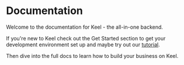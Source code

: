 # Documentation

Welcome to the documentation for Keel - the all-in-one backend.

If you're new to Keel check out the Get Started section to get your development environment set up and maybe try out our [tutorial](/get-started/tutorial).

Then dive into the full docs to learn how to build your business on Keel.
